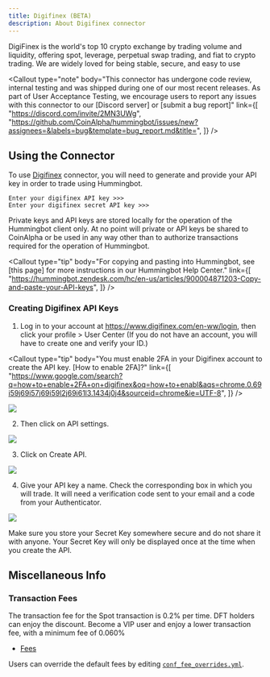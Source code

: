 ```yaml
---
title: Digifinex (BETA)
description: About Digifinex connector
---
```



DigiFinex is the world's top 10 crypto exchange by trading volume and liquidity, offering spot, leverage, perpetual swap trading, and fiat to crypto trading. We are widely loved for being stable, secure, and easy to use

<Callout
  type="note"
  body="This connector has undergone code review, internal testing and was shipped during one of our most recent releases. As part of User Acceptance Testing, we encourage users to report any issues with this connector to our [Discord server] or [submit a bug report]"
  link={[
    "https://discord.com/invite/2MN3UWg",
    "https://github.com/CoinAlpha/hummingbot/issues/new?assignees=&labels=bug&template=bug_report.md&title=",
  ]}
/>

## Using the Connector

To use [Digifinex](https://www.digifinex.com/en-ww/login) connector, you will need to generate and provide your API key in order to trade using Hummingbot.

```
Enter your digifinex API key >>>
Enter your digifinex secret API key >>>
```

Private keys and API keys are stored locally for the operation of the Hummingbot client only. At no point will private or API keys be shared to CoinAlpha or be used in any way other than to authorize transactions required for the operation of Hummingbot.

<Callout
  type="tip"
  body="For copying and pasting into Hummingbot, see [this page] for more instructions in our Hummingbot Help Center."
  link={[
    "https://hummingbot.zendesk.com/hc/en-us/articles/900004871203-Copy-and-paste-your-API-keys",
  ]}
/>

### Creating Digifinex API Keys

1. Log in to your account at https://www.digifinex.com/en-ww/login, then click your profile > User Center (If you do not have an account, you will have to create one and verify your ID.)

<Callout
  type="tip"
  body="You must enable 2FA in your Digifinex account to create the API key. [How to enable 2FA]?"
  link={[
    "https://www.google.com/search?q=how+to+enable+2FA+on+digifinex&oq=how+to+enabl&aqs=chrome.0.69i59j69i57j69i59l2j69i61l3.1434j0j4&sourceid=chrome&ie=UTF-8",
  ]}
/>

![](/img/digifinex-accounts.png)

2. Then click on API settings.

![](/img/digifinex-api-settings.png)


3. Click on Create API.


![](/img/digifinex-create-api.png)


4. Give your API key a name. Check the corresponding box in which you will trade. It will need a verification code sent to your email and a code from your Authenticator. 

![](/img/digifinex-api-key.png)

Make sure you store your Secret Key somewhere secure and do not share it with anyone. Your Secret Key will only be displayed once at the time when you create the API.

<Callout
  type="warning"
  body="If you lose your Secret Key, you can delete the API and create a new one. However, it will be impossible to reuse the same API."
/>

## Miscellaneous Info

### Transaction Fees

The transaction fee for the Spot transaction is 0.2% per time. DFT holders can enjoy the discount. Become a VIP user and enjoy a lower transaction fee, with a minimum fee of 0.060%

- [Fees](https://digifinex.zendesk.com/hc/en-us/articles/360000328422--Contract-List-Fees)

Users can override the default fees by editing [`conf_fee_overrides.yml`](https://docs.hummingbot.io/operation/adv-command-ref/#fee-override).
